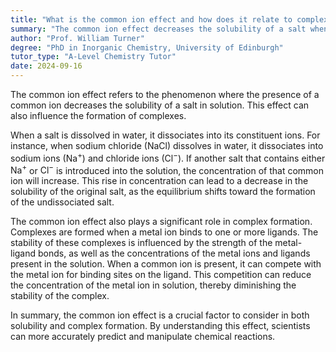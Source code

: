 ```yaml
---
title: "What is the common ion effect and how does it relate to complex formation?"
summary: "The common ion effect decreases the solubility of a salt when a common ion is present, and it can also influence the formation of complexes."
author: "Prof. William Turner"
degree: "PhD in Inorganic Chemistry, University of Edinburgh"
tutor_type: "A-Level Chemistry Tutor"
date: 2024-09-16
---
```


The common ion effect refers to the phenomenon where the presence of a common ion decreases the solubility of a salt in solution. This effect can also influence the formation of complexes.

When a salt is dissolved in water, it dissociates into its constituent ions. For instance, when sodium chloride ($\text{NaCl}$) dissolves in water, it dissociates into sodium ions ($\text{Na}^+$) and chloride ions ($\text{Cl}^-$). If another salt that contains either $\text{Na}^+$ or $\text{Cl}^-$ is introduced into the solution, the concentration of that common ion will increase. This rise in concentration can lead to a decrease in the solubility of the original salt, as the equilibrium shifts toward the formation of the undissociated salt.

The common ion effect also plays a significant role in complex formation. Complexes are formed when a metal ion binds to one or more ligands. The stability of these complexes is influenced by the strength of the metal-ligand bonds, as well as the concentrations of the metal ions and ligands present in the solution. When a common ion is present, it can compete with the metal ion for binding sites on the ligand. This competition can reduce the concentration of the metal ion in solution, thereby diminishing the stability of the complex.

In summary, the common ion effect is a crucial factor to consider in both solubility and complex formation. By understanding this effect, scientists can more accurately predict and manipulate chemical reactions.
    